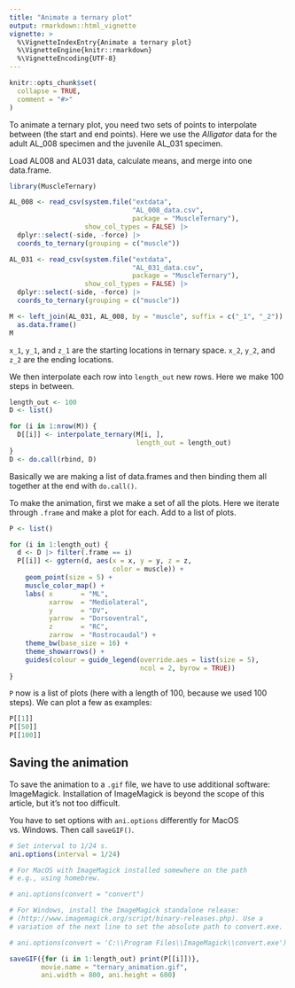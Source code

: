 ```yaml
---
title: "Animate a ternary plot"
output: rmarkdown::html_vignette
vignette: >
  %\VignetteIndexEntry{Animate a ternary plot}
  %\VignetteEngine{knitr::rmarkdown}
  %\VignetteEncoding{UTF-8}
---
```


```r
knitr::opts_chunk$set(
  collapse = TRUE,
  comment = "#>"
)
```

To animate a ternary plot, you need two sets of points to interpolate between (the start and end points). Here we use the *Alligator* data for the adult AL_008 specimen and the juvenile AL_031 specimen.

Load AL008 and AL031 data, calculate means, and merge into one data.frame.

```r
library(MuscleTernary)

AL_008 <- read_csv(system.file("extdata",
                               "AL_008_data.csv",
                               package = "MuscleTernary"),
                   show_col_types = FALSE) |>
  dplyr::select(-side, -force) |>
  coords_to_ternary(grouping = c("muscle"))

AL_031 <- read_csv(system.file("extdata",
                               "AL_031_data.csv",
                               package = "MuscleTernary"),
                   show_col_types = FALSE) |>
  dplyr::select(-side, -force) |>
  coords_to_ternary(grouping = c("muscle"))

M <- left_join(AL_031, AL_008, by = "muscle", suffix = c("_1", "_2")) |>
  as.data.frame()
M
```

`x_1`, `y_1`, and `z_1` are the starting locations in ternary space. `x_2`, `y_2`, and `z_2` are the ending locations.

We then interpolate each row into `length_out` new rows. Here we make 100 steps in between.

```r
length_out <- 100
D <- list()

for (i in 1:nrow(M)) {
  D[[i]] <- interpolate_ternary(M[i, ],
                                length_out = length_out)
}
D <- do.call(rbind, D)
```

Basically we are making a list of data.frames and then binding them all together at the end with `do.call()`.

To make the animation, first we make a set of all the plots. Here we iterate through `.frame` and make a plot for each. Add to a list of plots.

```r
P <- list()

for (i in 1:length_out) {
  d <- D |> filter(.frame == i)
  P[[i]] <- ggtern(d, aes(x = x, y = y, z = z,
                          color = muscle)) +
    geom_point(size = 5) +
    muscle_color_map() +
    labs( x       = "ML",
          xarrow  = "Mediolateral",
          y       = "DV",
          yarrow  = "Dorsoventral",
          z       = "RC",
          zarrow  = "Rostrocaudal") +
    theme_bw(base_size = 16) +
    theme_showarrows() +
    guides(colour = guide_legend(override.aes = list(size = 5),
                                 ncol = 2, byrow = TRUE))
}
```

`P` now is a list of plots (here with a length of 100, because we used 100 steps). We can plot a few as examples:

```r
P[[1]]
P[[50]]
P[[100]]
```


## Saving the animation

To save the animation to a `.gif` file, we have to use additional software: ImageMagick. Installation of ImageMagick is beyond the scope of this article, but it's not too difficult.

You have to set options with `ani.options` differently for MacOS vs. Windows. Then call `saveGIF()`.

```r
# Set interval to 1/24 s.
ani.options(interval = 1/24)

# For MacOS with ImageMagick installed somewhere on the path
# e.g., using homebrew.

# ani.options(convert = "convert")

# For Windows, install the ImageMagick standalone release:
# (http://www.imagemagick.org/script/binary-releases.php). Use a
# variation of the next line to set the absolute path to convert.exe.

# ani.options(convert = 'C:\\Program Files\\ImageMagick\\convert.exe')

saveGIF({for (i in 1:length_out) print(P[[i]])},
        movie.name = "ternary_animation.gif",
        ani.width = 800, ani.height = 600)
```
